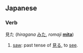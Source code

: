 == Japanese ==
{{ja-kanjitab|見}}
===Verb===
見た (''hiragana'' [[みた]], ''romaji'' '''[[mita]]''')
# [[saw]]: past tense of [[見る]], to [[see]].
